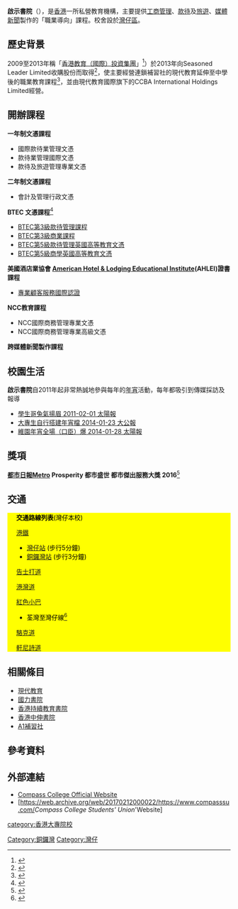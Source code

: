 {{Infobox university
| name = 啟示書院
| native_name = Compass College
| image = [[File:Compass_College_logo.svg|200px]]
| type = 私人公
| established = 2009年
| city = {{HK}}
| address = {{HKG}}[[香港島|香港島]][[銅鑼灣|銅鑼灣]]謝菲道482號信諾環球保險中心6<br />{{HKG}}[[香港島|香港島]][[灣仔|灣仔]][[軒尼詩道|軒尼詩道]]253-261號依時商業大廈5-6樓<br />
| nickname = 指南針書院、指南針大學
| affiliations = 
| website = [http://www.compass.edu.hk// http://www.compass.edu.hk/]
}}
'''啟示書院'''（{{lang-en|'''Compass College'''}}），是[[香港|香港]]一所私營教育機構，主要提供[[工商管理|工商管理]]、[[款待|款待]]及[[旅遊|旅遊]]、[[媒體|媒體]][[新聞|新聞]]製作的「職業導向」課程。校舍設於[[灣仔區|灣仔區]]。

==歷史背景==
2009至2013年稱「[[香港教育國際|香港教育（國際）投資集團]]」<ref name="高院頒令現代教育集團清盤">{{cite news |title=遭債權人入稟 高院頒令現代教育集團有限公司清盤 |url=https://www.singtao.ca/4447764/2020-08-26/news-%E9%81%AD%E5%82%B5%E6%AC%8A%E4%BA%BA%E5%85%A5%E7%A8%9F+%E9%AB%98%E9%99%A2%E9%A0%92%E4%BB%A4%E7%8F%BE%E4%BB%A3%E6%95%99%E8%82%B2%E9%9B%86%E5%9C%98%E6%9C%89%E9%99%90%E5%85%AC%E5%8F%B8%E6%B8%85%E7%9B%A4/?variant=zh-hk |accessdate=2020-11-13 |work=星島日報 |date=2020-08-26}}</ref>）於2013年向Seasoned Leader Limited收購股份而取得<ref name="現代教育被法庭清盤">{{cite news |title=遭債權人入稟 高院頒令現代教育集團有限公司清盤 |url=https://hd.stheadline.com/news/realtime/hk/1856251/%E5%8D%B3%E6%99%82-%E6%B8%AF%E8%81%9E-%E9%81%AD%E5%82%B5%E6%AC%8A%E4%BA%BA%E5%85%A5%E7%A8%9F-%E9%AB%98%E9%99%A2%E9%A0%92%E4%BB%A4%E7%8F%BE%E4%BB%A3%E6%95%99%E8%82%B2%E9%9B%86%E5%9C%98%E6%9C%89%E9%99%90%E5%85%AC%E5%8F%B8%E6%B8%85%E7%9B%A4 |accessdate=2020-11-13 |work=頭條日報 |date=2020-08-26}}</ref>，使主要經營連鎖補習社的現代教育延伸至中學後的職業教育課程<ref name="香港教育收購啟示書院">{{cite news |title=香港教育收購啟示書院 |url=https://www1.hkej.com/dailynews/article/id/680670/%E9%A6%99%E6%B8%AF%E6%95%99%E8%82%B2%E6%94%B6%E8%B3%BC%E5%95%9F%E7%A4%BA%E6%9B%B8%E9%99%A2 |accessdate=2020-11-13 |work=信報 |date=2013-07-11}}</ref>，並由現代教育國際旗下的CCBA International Holdings Limited經營。



==開辦課程==
'''一年制文憑課程'''
* 國際款待業管理文憑
* 款待業管理國際文憑
* 款待及旅遊管理專業文憑

'''二年制文憑課程'''
*會計及管理行政文憑

'''BTEC 文憑課程 '''<ref>{{Cite web |url=https://www.pearson.com.hk/content/dam/region-growth/china/pearson-hong-kong/documents/qualifications/btec/media/20161111_caritas.pdf |title=Btec Hospitality Management Programme |accessdate=2017-02-15 |archive-date=2020-10-05 |archive-url=https://web.archive.org/web/20201005164326/https://www.pearson.com.hk/content/dam/region-growth/china/pearson-hong-kong/documents/qualifications/btec/media/20161111_caritas.pdf |dead-url=no }}</ref>

* [http://qualifications.pearson.com/en/qualifications/btec-nationals/hospitality-2010.html BTEC第3級款待管理課程]{{Wayback|url=http://qualifications.pearson.com/en/qualifications/btec-nationals/hospitality-2010.html |date=20201029204750 }}
* [http://qualifications.pearson.com/en/qualifications/btec-nationals/business-2010.html BTEC第3級商業課程] {{Wayback|url=http://qualifications.pearson.com/en/qualifications/btec-nationals/business-2010.html |date=20210423171623 }}
* [https://qualifications.pearson.com/en/qualifications/btec-higher-nationals/hospitality-management-2018.news.html?facets=-all BTEC第5級款待管理英國高等教育文憑]{{Wayback|url=https://qualifications.pearson.com/en/qualifications/btec-higher-nationals/hospitality-management-2018.news.html?facets=-all |date=20200925080003 }} 
* [https://qualifications.pearson.com/en/qualifications/btec-nationals/business-2016.html BTEC第5級商學英國高等教育文憑]{{Wayback|url=https://qualifications.pearson.com/en/qualifications/btec-nationals/business-2016.html |date=20190327194351 }}

'''美國酒店業協會 [[American_Hotel_&_Lodging_Educational_Institute|American Hotel & Lodging Educational Institute]](AHLEI)證書課程'''
* [https://web.archive.org/web/20160423023716/http://www.tingmao.com.tw/ahla/edu.php 專業顧客服務國際認證]

'''NCC教育課程'''
* NCC國際商務管理專業文憑
* NCC國際商務管理專業高級文憑

'''跨媒體新聞製作課程'''

==校園生活==
'''啟示書院'''自2011年起非常熱誠地參與每年的[[香港年宵市場|年宵]]活動，每年都吸引到傳媒採訪及報導
* [http://the-sun.on.cc/cnt/sport/20110201/00514_002.html 學生哥兔氣揚眉 2011-02-01 太陽報]{{Wayback|url=http://the-sun.on.cc/cnt/sport/20110201/00514_002.html |date=20201005164410 }}
* [http://news.takungpao.com.hk/paper/q/2014/0123/2208432.html 大專生自行搭建年宵檔 2014-01-23 大公報]{{Wayback|url=http://news.takungpao.com.hk/paper/q/2014/0123/2208432.html |date=20160428051903 }}
* [http://the-sun.on.cc/cnt/lifestyle/20140128/00485_001.html 維園年宵全場（口臣）爆 2014-01-28 太陽報]{{Wayback|url=http://the-sun.on.cc/cnt/lifestyle/20140128/00485_001.html |date=20201005164422 }}

==獎項==
 
'''[[都市日報|都市日報]]Metro Prosperity 都市盛世 都市傑出服務大獎 2016'''<ref>{{Cite web |url=http://www.metrohk.com.hk/filpbook_daily/flipbookdesktop.php?publishDate=2016-07-13 |title=Metro Daily, P24-25, retrieved July 13, 2016 |accessdate=2017-02-15 |archive-date=2017-02-14 |archive-url=https://web.archive.org/web/20170214182638/http://www.metrohk.com.hk/filpbook_daily/flipbookdesktop.php?publishDate=2016-07-13 |dead-url=no }}</ref>

== 交通 ==
<div class="NavFrame collapsed" style="color: black; background-color: Yellow; margin: 0 auto; padding: 0 10px; text-align: left;"><div class="NavHead" style="background-color: Yellow; margin: 0 auto; padding: 0 10px; font-weight:normal;">'''交通路線列表'''(灣仔本校)</div><div class="NavContent" style="background-color: Yellow; margin: 0 auto; padding: 0 10px;">
;[[港鐵|港鐵]]
*[[灣仔站|灣仔站]] (步行5分鐘)
*[[銅鑼灣站|銅鑼灣站]] (步行3分鐘)
;[[告士打道|告士打道]]
{{港島巴士簡單列表|2|18|18P|18X|25|40M|70|70P|260|511|590|720|720A|720P|722|780|780P|788|789}}{{大嶼山巴士簡單列表|A11|A12|N11|NA11}}
{{過海隧道巴士簡單列表|88R|103|115|115P|301|302|307|307A|307B|373|603|603S|619|619P|619X|641|673|680X|690|936|N691}}
{{新界居民巴士簡單列表|NR69|NR91|NR908|NR919}}
;[[港灣道|港灣道]]
{{港島巴士簡單列表|18|18P|40M}}
;[[紅色小巴|紅色小巴]]
*荃灣至灣仔線<ref>{{Cite web |url=http://www.16seats.net/chi/rmb/r_hn40.html |title=荃灣福來邨　—　灣仔站 |accessdate=2017-02-16 |archive-date=2016-09-21 |archive-url=https://web.archive.org/web/20160921012142/http://www.16seats.net/chi/rmb/r_hn40.html |dead-url=yes }}</ref>
;[[駱克道|駱克道]]
{{新界專線小巴簡單列表|49S}}{{港島專級小巴簡單列表|4A|4C|5|10|69X}}{{新界居民巴士簡單列表|NR10|NR97|NR709|NR712}}
;[[軒尼詩道|軒尼詩道]]
{{港島巴士簡單列表|1|1P|5B|5X|11|23|23B|25|26|37A|37B|37X|40|75|90|97|789|N8X|N90}}{{大嶼山巴士簡單列表|N11}}
{{過海隧道巴士簡單列表|101|103|104|111|115|182|182X|307C|603|603P|621|641|673|680|680X|681|681P|930|930A|930X|934|934A|935|936|960|960P|960S|961|961P|962|962B|962P|962S|962X|968|969|969B|982X|985|N121|N182|N368|N680|N962|N969}}
{{港島專線小巴簡單表|10|31}}
</div></div>


==相關條目==
*[[現代教育|現代教育]]
*[[國力書院|國力書院]]
*[[香港持續教育書院|香港持續教育書院]]
*[[香港中伸書院|香港中伸書院]]
*[[A1補習社|A1補習社]]

==參考資料==
{{Reflist|2}}

==外部連結==
*[https://web.archive.org/web/20160406105225/http://www.compass.edu.hk/ Compass College Official Website]
*[https://web.archive.org/web/20170212000022/https://www.compasssu.com/''Compass College Students' Union'''Website]

{{香港大專院校}}
[[category:香港大專院校|category:香港大專院校]]
[[Category:銅鑼灣|Category:銅鑼灣]]
[[Category:灣仔|Category:灣仔]]
